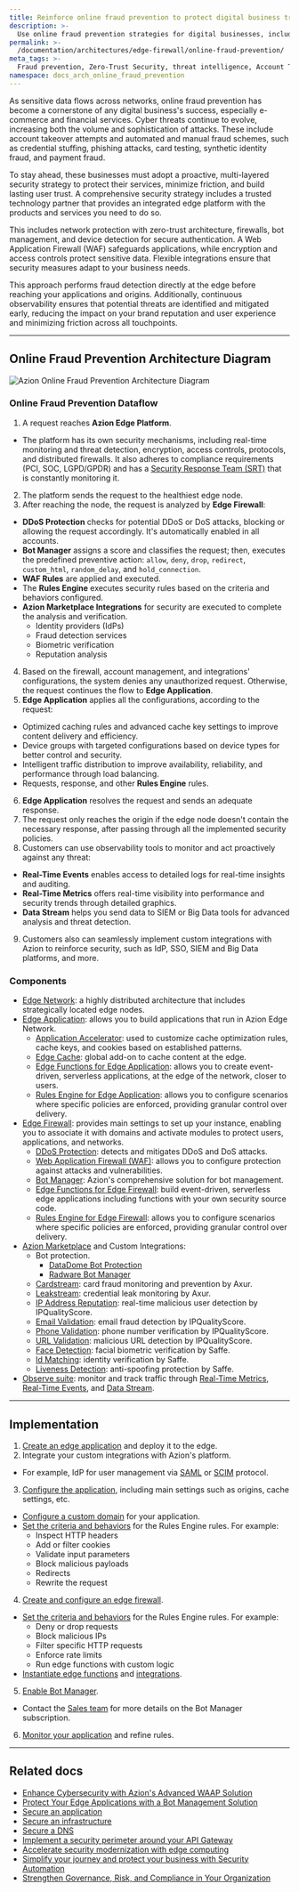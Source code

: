 ```yaml
---
title: Reinforce online fraud prevention to protect digital business trust
description: >-
  Use online fraud prevention strategies for digital businesses, including security measures, technologies, and best practices to protect against cyber threats.
permalink: >-
  /documentation/architectures/edge-firewall/online-fraud-prevention/
meta_tags: >-
  Fraud prevention, Zero-Trust Security, threat intelligence, Account Takeover, credential stuffing, phishing, Synthetic Identity Fraud, cyber security, Bot management, Edge Firewall, online security, e-commerce, fintech
namespace: docs_arch_online_fraud_prevention
---
```


As sensitive data flows across networks, online fraud prevention has become a cornerstone of any digital business's success, especially e-commerce and financial services. Cyber threats continue to evolve, increasing both the volume and sophistication of attacks. These include account takeover attempts and automated and manual fraud schemes, such as credential stuffing, phishing attacks, card testing, synthetic identity fraud, and payment fraud.

To stay ahead, these businesses must adopt a proactive, multi-layered security strategy to protect their services, minimize friction, and build lasting user trust. A comprehensive security strategy includes a trusted technology partner that provides an integrated edge platform with the products and services you need to do so.

This includes network protection with zero-trust architecture, firewalls, bot management, and device detection for secure authentication. A Web Application Firewall (WAF) safeguards applications, while encryption and access controls protect sensitive data. Flexible integrations ensure that security measures adapt to your business needs.

This approach performs fraud detection directly at the edge before reaching your applications and origins. Additionally, continuous observability ensures that potential threats are identified and mitigated early, reducing the impact on your brand reputation and user experience and minimizing friction across all touchpoints.

---

## Online Fraud Prevention Architecture Diagram

![Azion Online Fraud Prevention Architecture Diagram](/assets/docs/images/uploads/online-fraud-prevention-architecture.png)

### Online Fraud Prevention Dataflow

1. A request reaches **Azion Edge Platform**.
- The platform has its own security mechanisms, including real-time monitoring and threat detection, encryption, access controls, protocols, and distributed firewalls. It also adheres to compliance requirements (PCI, SOC, LGPD/GPDR) and has a [Security Response Team (SRT)](/en/documentation/services/security-response-team/) that is constantly monitoring it. 
2. The platform sends the request to the healthiest edge node.
3. After reaching the node, the request is analyzed by **Edge Firewall**:
- **DDoS Protection** checks for potential DDoS or DoS attacks, blocking or allowing the request accordingly. It's automatically enabled in all accounts.
- **Bot Manager** assigns a score and classifies the request; then, executes the predefined preventive action: `allow`, `deny`, `drop`, `redirect`, `custom_html`, `random_delay`, and `hold_connection`.
- **WAF Rules** are applied and executed.
- The **Rules Engine** executes security rules based on the criteria and behaviors configured.
- **Azion Marketplace Integrations** for security are executed to complete the analysis and verification.
  - Identity providers (IdPs)
  - Fraud detection services
  - Biometric verification
  - Reputation analysis
4. Based on the firewall, account management, and integrations' configurations, the system denies any unauthorized request. Otherwise, the request continues the flow to **Edge Application**.
5. **Edge Application** applies all the configurations, according to the request:
- Optimized caching rules and advanced cache key settings to improve content delivery and efficiency.
- Device groups with targeted configurations based on device types for better control and security.  
- Intelligent traffic distribution to improve availability, reliability, and performance through load balancing.
- Requests, response, and other **Rules Engine** rules.
6. **Edge Application** resolves the request and sends an adequate response.
7. The request only reaches the origin if the edge node doesn't contain the necessary response, after passing through all the implemented security policies.
8. Customers can use observability tools to monitor and act proactively against any threat:
- **Real-Time Events** enables access to detailed logs for real-time insights and auditing.
- **Real-Time Metrics** offers real-time visibility into performance and security trends through detailed graphics.
- **Data Stream** helps you send data to SIEM or Big Data tools for advanced analysis and threat detection.
9. Customers also can seamlessly implement custom integrations with Azion to reinforce security, such as IdP, SSO, SIEM and Big Data platforms, and more.

### Components

- [Edge Network](https://www.azion.com/en/products/our-network/): a highly distributed architecture that includes strategically located edge nodes.
- [Edge Application](/en/documentation/products/build/edge-application/): allows you to build applications that run in Azion Edge Network.
  - [Application Accelerator](/en/documentation/products/build/edge-application/application-accelerator/): used to customize cache optimization rules, cache keys, and cookies based on established patterns.
  - [Edge Cache](/en/documentation/products/build/edge-application/edge-cache/): global add-on to cache content at the edge.
  - [Edge Functions for Edge Application](/en/documentation/products/build/edge-application/edge-functions/): allows you to create event-driven, serverless applications, at the edge of the network, closer to users.
  - [Rules Engine for Edge Application](/en/documentation/products/build/edge-application/rules-engine/): allows you to configure scenarios where specific policies are enforced, providing granular control over delivery.
- [Edge Firewall](/en/documentation/products/secure/edge-firewall/): provides main settings to set up your instance, enabling you to associate it with domains and activate modules to protect users, applications, and networks.
  - [DDoS Protection](/en/documentation/products/secure/edge-firewall/ddos-protection/): detects and mitigates DDoS and DoS attacks.
  - [Web Application Firewall (WAF)](/en/documentation/products/secure/edge-firewall/web-application-firewall/): allows you to configure protection against attacks and vulnerabilities.
  - [Bot Manager](/en/documentation/products/secure/edge-firewall/bot-manager/): Azion's comprehensive solution for bot management.
  - [Edge Functions for Edge Firewall](/en/documentation/products/secure/edge-firewall/edge-functions/): build event-driven, serverless edge applications including functions with your own security source code.
  - [Rules Engine for Edge Firewall](/en/documentation/products/secure/edge-firewall/rules-engine/): allows you to configure scenarios where specific policies are enforced, providing granular control over delivery.
- [Azion Marketplace](/en/documentation/products/marketplace/) and Custom Integrations:
  - Bot protection.
    - [DataDome Bot Protection](https://console.azion.com/marketplace/solution/datadome/bot-protection/)
    - [Radware Bot Manager](https://console.azion.com/marketplace/solution/radware/bot-manager/)
  - [Cardstream](https://console.azion.com/marketplace/solution/axur/cardstream/): card fraud monitoring and prevention by Axur.
  - [Leakstream](https://console.azion.com/marketplace/solution/axur/leakstream/): credential leak monitoring by Axur.
  - [IP Address Reputation](https://console.azion.com/marketplace/solution/ipqualityscore/ip-address-reputation/): real-time malicious user detection by IPQualityScore.
  - [Email Validation](https://console.azion.com/marketplace/solution/ipqualityscore/email-validation/): email fraud detection by IPQualityScore.
  - [Phone Validation](https://console.azion.com/marketplace/solution/ipqualityscore/phone-validation/): phone number verification by IPQualityScore.
  - [URL Validation](https://console.azion.com/marketplace/solution/ipqualityscore/url-validation/): malicious URL detection by IPQualityScore.
  - [Face Detection](https://console.azion.com/marketplace/solution/saffe/face-detection/): facial biometric verification by Saffe.
  - [Id Matching](https://console.azion.com/marketplace/solution/saffe/id-matching/): identity verification by Saffe.
  - [Liveness Detection](https://console.azion.com/marketplace/solution/saffe/liveness-detection/): anti-spoofing protection by Saffe.
- [Observe suite](/en/documentation/products/observe/overview/): monitor and track traffic through [Real-Time Metrics](/en/documentation/products/observe/real-time-metrics/), [Real-Time Events](/en/documentation/products/observe/real-time-events/), and [Data Stream](/en/documentation/products/observe/data-stream/).

---

## Implementation

1. [Create an edge application](/en/documentation/products/guides/build/build-an-application/) and deploy it to the edge.
2. Integrate your custom integrations with Azion's platform.
- For example, IdP for user management via [SAML](/en/documentation/products/guides/sso-google-saml/) or [SCIM](/en/documentation/products/guides/microsoft-entra-automated-user-provisioning/) protocol.
3. [Configure the application](/en/documentation/products/guides/build/configure-main-settings/), including main settings such as origins, cache settings, etc.
- [Configure a custom domain](/en/documentation/products/build/edge-application/domains/) for your application.
- [Set the criteria and behaviors](/en/documentation/products/build/edge-application/rules-engine/) for the Rules Engine rules. For example:
  - Inspect HTTP headers
  - Add or filter cookies
  - Validate input parameters
  - Block malicious payloads
  - Redirects
  - Rewrite the request
4. [Create and configure an edge firewall](/en/documentation/products/guides/secure/edge-firewall-configure-main-settings/).
- [Set the criteria and behaviors](/en/documentation/products/secure/edge-firewall/rules-engine/) for the Rules Engine rules. For example:
  - Deny or drop requests
  - Block malicious IPs
  - Filter specific HTTP requests
  - Enforce rate limits
  - Run edge functions with custom logic
- [Instantiate edge functions](/en/documentation/products/guides/secure/instantiate-edge-functions/) and [integrations](/en/documentation/products/marketplace/integrations/#edge-firewall-functions).
5. [Enable Bot Manager](/en/documentation/products/secure/edge-firewall/bot-manager/).
- Contact the [Sales team](https://www.azion.com/en/contact-sales/) for more details on the Bot Manager subscription.
6. [Monitor your application](/en/documentation/products/observe/monitor-applications/) and refine rules.

---

## Related docs

- [Enhance Cybersecurity with Azion's Advanced WAAP Solution](/en/documentation/architectures/edge-firewall/web-application-and-api-protection-waap/)
- [Protect Your Edge Applications with a Bot Management Solution](/en/documentation/architectures/bot-management/protect-your-applications-with-bot-management/)
- [Secure an application](/en/documentation/products/secure/secure-application/)
- [Secure an infrastructure](/en/documentation/products/secure/secure-infrastructure/)
- [Secure a DNS](/en/documentation/products/secure/secure-dns/)
- [Implement a security perimeter around your API Gateway](/en/documentation/architectures/api-gateways/implement-api-gateways-security/)
- [Accelerate security modernization with edge computing](/en/documentation/architectures/security-modernization/security-modernization-with-edge-computing/)
- [Simplify your journey and protect your business with Security Automation](/en/documentation/architectures/security-automation/security-automation-with-edge-computing/)
- [Strengthen Governance, Risk, and Compliance in Your Organization](/en/documentation/architectures/compliance/governance-risk-compliance/)
